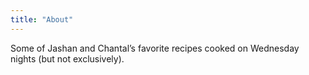 ```yaml
---
title: "About"
---
```


Some of Jashan and Chantal's favorite recipes cooked on Wednesday nights (but not exclusively).

